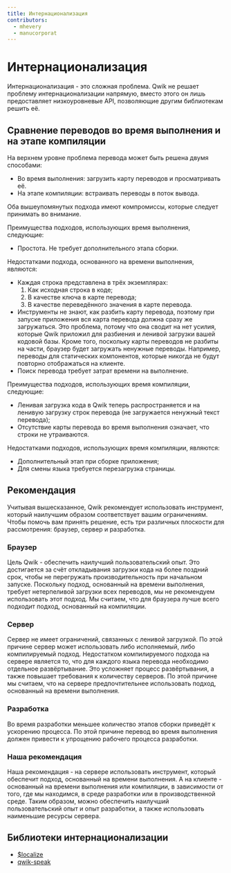 ```yaml
---
title: Интернационализация
contributors:
  - mhevery
  - manucorporat
---
```


# Интернационализация

Интернационализация - это сложная проблема. Qwik не решает проблему интернационализации напрямую, вместо этого он лишь предоставляет низкоуровневые API, позволяющие другим библиотекам решить её.

## Сравнение переводов во время выполнения и на этапе компиляции

На верхнем уровне проблема перевода может быть решена двумя способами:

- Во время выполнения: загрузить карту переводов и просматривать её.
- На этапе компиляции: встраивать переводы в поток вывода.

Оба вышеупомянутых подхода имеют компромиссы, которые следует принимать во внимание.

Преимущества подходов, использующих время выполнения, следующие:

- Простота. Не требует дополнительного этапа сборки.

Недостатками подхода, основанного на времени выполнения, являются:

- Каждая строка представлена в трёх экземплярах:
  1. Как исходная строка в коде;
  2. В качестве ключа в карте перевода;
  3. В качестве переведённого значения в карте перевода.
- Инструменты не знают, как разбить карту перевода, поэтому при запуске приложения вся карта перевода должна сразу же загружаться. Это проблема, потому что она сводит на нет усилия, которые Qwik приложил для разбиения и ленивой загрузки вашей кодовой базы. Кроме того, поскольку карты переводов не разбиты на части, браузер будет загружать ненужные переводы. Например, переводы для статических компонентов, которые никогда не будут повторно отображаться на клиенте.
- Поиск перевода требует затрат времени на выполнение.

Преимущества подходов, использующих время компиляции, следующие:

- Ленивая загрузка кода в Qwik теперь распространяется и на ленивую загрузку строк перевода (не загружается ненужный текст перевода);
- Отсутствие карты перевода во время выполнения означает, что строки не утраиваются.

Недостатками подходов, использующих время компиляции, являются:

- Дополнительный этап при сборке приложения;
- Для смены языка требуется перезагрузка страницы.

## Рекомендация

Учитывая вышесказанное, Qwik рекомендует использовать инструмент, который наилучшим образом соответствует вашим ограничениям. Чтобы помочь вам принять решение, есть три различных плоскости для рассмотрения: браузер, сервер и разработка.

### Браузер

Цель Qwik - обеспечить наилучший пользовательский опыт. Это достигается за счёт откладывания загрузки кода на более поздний срок, чтобы не перегружать производительность при начальном запуске. Поскольку подход, основанный на времени выполнения, требует нетерпеливой загрузки всех переводов, мы не рекомендуем использовать этот подход. Мы считаем, что для браузера лучше всего подходит подход, основанный на компиляции.

### Сервер

Сервер не имеет ограничений, связанных с ленивой загрузкой. По этой причине сервер может использовать либо исполняемый, либо компилируемый подход. Недостатком компилируемого подхода на сервере является то, что для каждого языка перевода необходимо отдельное развёртывание. Это усложняет процесс развёртывания, а также повышает требования к количеству серверов. По этой причине мы считаем, что на сервере предпочтительнее использовать подход, основанный на времени выполнения.

### Разработка

Во время разработки меньшее количество этапов сборки приведёт к ускорению процесса. По этой причине перевод во время выполнения должен привести к упрощению рабочего процесса разработки.

### Наша рекомендация

Наша рекомендация - на сервере использовать инструмент, который обеспечит подход, основанный на времени выполнения. А на клиенте - основанный на времени выполнения или компиляции, в зависимости от того, где мы находимся, в среде разработки или в производственной среде. Таким образом, можно обеспечить наилучший пользовательский опыт и опыт разработки, а также использовать наименьшие ресурсы сервера.

## Библиотеки интернационализации

- [$localize](https://github.com/mhevery/qwik-i18n)
- [qwik-speak](https://github.com/robisim74/qwik-speak)
